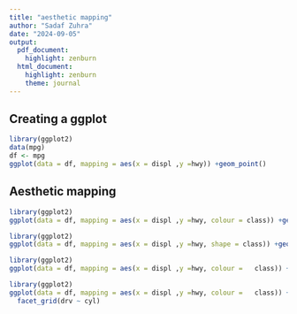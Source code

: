 ```yaml
---
title: "aesthetic mapping"
author: "Sadaf Zuhra"
date: "2024-09-05"
output: 
  pdf_document: 
    highlight: zenburn
  html_document: 
    highlight: zenburn
    theme: journal
---
```


## Creating a ggplot

```r
library(ggplot2)
data(mpg)
df <- mpg
ggplot(data = df, mapping = aes(x = displ ,y =hwy)) +geom_point()

```

## Aesthetic mapping
```r
library(ggplot2)
ggplot(data = df, mapping = aes(x = displ ,y =hwy, colour = class)) +geom_point()

```

```r
library(ggplot2)
ggplot(data = df, mapping = aes(x = displ ,y =hwy, shape = class)) +geom_point()

```

```r
library(ggplot2)
ggplot(data = df, mapping = aes(x = displ ,y =hwy, colour =   class)) +geom_point() +facet_wrap(~class , nrow = 2)

```


```r
library(ggplot2)
ggplot(data = df, mapping = aes(x = displ ,y =hwy, colour =   class)) +geom_point() +
  facet_grid(drv ~ cyl)

```







